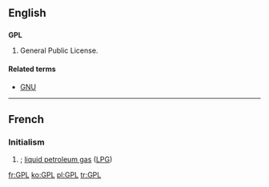 ==English==
{{wikipedia|GNU General Public License}}

==={{initialism}}===
'''GPL'''

# General Public License.

====Related terms====
* [[GNU]]

----

==French==
{{wikipedia|Gaz de pétrole liquéfié|lang=fr}}

===Initialism===
{{infl|fr|initialism}}

# {{form of|initialism|[[gaz de pétrole liquéfié|Gaz de Pétrole Liquéfié]]|nodot=1}}; [[liquid petroleum gas]] ([[LPG]])

[[fr:GPL]]
[[ko:GPL]]
[[pl:GPL]]
[[tr:GPL]]